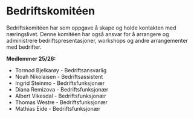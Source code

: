 # Bedriftskomitéen



<Cookie />


Bedriftskomitéen har som oppgave å skape og holde kontakten med næringslivet. Denne komitéen 
har også ansvar for å arrangere og administrere bedriftspresentasjoner, workshops og andre 
arrangementer med bedrifter.

**Medlemmer 25/26:**
- Tormod Bjelkarøy - Bedriftsansvarlig 
- Noah Nikolaisen - Bedriftsassistent 
- Ingrid Steinmo - Bedriftsfunksjonær
- Diana Remizova - Bedriftsfunksjonær
- Albert Vikesdal - Bedriftsfunksjonær
- Thomas Westre - Bedriftsfunksjonær
- Mathias Eide - Bedriftsfunksjonær

<BedriftGrid />
